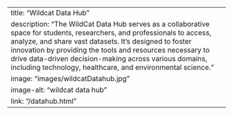 ---
title: "Wildcat Data Hub"
description: "The WildCat Data Hub serves as a collaborative space for students, researchers, and professionals to access, analyze, and share vast datasets. It's designed to foster innovation by providing the tools and resources necessary to drive data-driven decision-making across various domains, including technology, healthcare, and environmental science."
image: "images/wildcatDatahub.jpg"
image-alt: "wildcat data hub"
link: "/datahub.html"
---